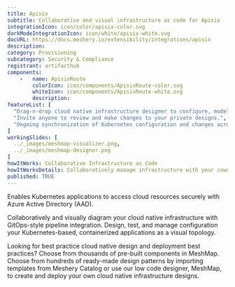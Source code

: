 ```yaml
---
title: Apisix
subtitle: Collaborative and visual infrastructure as code for Apisix
integrationIcon: icon/color/apisix-color.svg
darkModeIntegrationIcon: icon/white/apisix-white.svg
docURL: https://docs.meshery.io/extensibility/integrations/apisix
description: 
category: Provisioning
subcategory: Security & Compliance
registrant: artifacthub
components: 
	-	name: ApisixRoute
		colorIcon: icon/components/ApisixRoute-color.svg
		whiteIcon: icon/components/ApisixRoute-white.svg
		description: 
featureList: [
  "Drag-n-drop cloud native infrastructure designer to configure, model, and deploy your workloads.",
  "Invite anyone to review and make changes to your private designs.",
  "Ongoing synchronization of Kubernetes configuration and changes across any number of clusters."
]
workingSlides: [
  ../_images/meshmap-visualizer.png,
  ../_images/meshmap-designer.png
]
howItWorks: Collaborative Infrastructure as Code
howItWorksDetails: Collaboratively manage infrastructure with your coworkers synchronously sharing the same designs.
published: TRUE
---
```

<p>
Enables Kubernetes applications to access cloud resources securely with Azure Active Directory (AAD).
</p>
<p>
    Collaboratively and visually diagram your cloud native infrastructure with GitOps-style pipeline integration. Design, test, and manage configuration your Kubernetes-based, containerized applications as a visual topology.
</p>
<p>
    Looking for best practice cloud native design and deployment best practices? Choose from thousands of pre-built components in MeshMap. Choose from hundreds of ready-made design patterns by importing templates from Meshery Catalog or use our low code designer, MeshMap, to create and deploy your own cloud native infrastructure designs.
</p>

